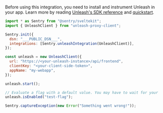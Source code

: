 Before using this integration, you need to install and instrument Unleash in your app. Learn more by reading [Unleash's SDK reference](https://docs.getunleash.io/reference/sdks/javascript-browser) and [quickstart](https://docs.getunleash.io/quickstart).

```javascript
import * as Sentry from "@sentry/sveltekit";
import { UnleashClient } from "unleash-proxy-client";

Sentry.init({
  dsn: "___PUBLIC_DSN___",
  integrations: [Sentry.unleashIntegration(UnleashClient)],
});

const unleash = new UnleashClient({
  url: "https://<your-unleash-instance>/api/frontend",
  clientKey: "<your-client-side-token>",
  appName: "my-webapp",
});

unleash.start();

// Evaluate a flag with a default value. You may have to wait for your client to synchronize first.
unleash.isEnabled("test-flag");

Sentry.captureException(new Error("Something went wrong!"));
```

